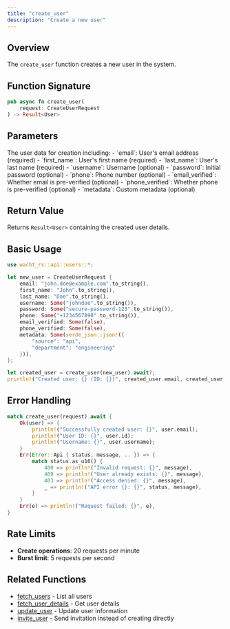 ```yaml
---
title: "create_user"
description: "Create a new user"
---
```


## Overview

The `create_user` function creates a new user in the system.

## Function Signature

```rust
pub async fn create_user(
    request: CreateUserRequest
) -> Result<User>
```

## Parameters

<ParamField path="request" type="CreateUserRequest" required>
  The user data for creation including:
  - `email`: User's email address (required)
  - `first_name`: User's first name (required)
  - `last_name`: User's last name (required)
  - `username`: Username (optional)
  - `password`: Initial password (optional)
  - `phone`: Phone number (optional)
  - `email_verified`: Whether email is pre-verified (optional)
  - `phone_verified`: Whether phone is pre-verified (optional)
  - `metadata`: Custom metadata (optional)
</ParamField>

## Return Value

Returns `Result<User>` containing the created user details.

## Basic Usage

```rust
use wacht_rs::api::users::*;

let new_user = CreateUserRequest {
    email: "john.doe@example.com".to_string(),
    first_name: "John".to_string(),
    last_name: "Doe".to_string(),
    username: Some("johndoe".to_string()),
    password: Some("secure-password-123".to_string()),
    phone: Some("+1234567890".to_string()),
    email_verified: Some(false),
    phone_verified: Some(false),
    metadata: Some(serde_json::json!({
        "source": "api",
        "department": "engineering"
    })),
};

let created_user = create_user(new_user).await?;
println!("Created user: {} (ID: {})", created_user.email, created_user.id);
```

## Error Handling

```rust
match create_user(request).await {
    Ok(user) => {
        println!("Successfully created user: {}", user.email);
        println!("User ID: {}", user.id);
        println!("Username: {}", user.username);
    }
    Err(Error::Api { status, message, .. }) => {
        match status.as_u16() {
            400 => println!("Invalid request: {}", message),
            409 => println!("User already exists: {}", message),
            403 => println!("Access denied: {}", message),
            _ => println!("API error {}: {}", status, message),
        }
    }
    Err(e) => println!("Request failed: {}", e),
}
```

## Rate Limits

- **Create operations**: 20 requests per minute
- **Burst limit**: 5 requests per second

## Related Functions

- [fetch_users](fetch-users) - List all users
- [fetch_user_details](fetch-user-details) - Get user details
- [update_user](update-user) - Update user information
- [invite_user](invite-user) - Send invitation instead of creating directly